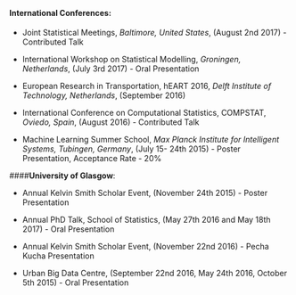 <br />

#### <span style="color:dark blue">**International Conferences**</span>: 

- Joint Statistical Meetings, *Baltimore, United States*, (August 2nd 2017) - Contributed Talk


- International Workshop on Statistical Modelling, *Groningen, Netherlands*, (July 3rd 2017) - Oral Presentation


- European Research in Transportation, hEART 2016, *Delft Institute of Technology,  Netherlands*, (September 2016)


- International Conference on Computational Statistics, COMPSTAT, *Oviedo, Spain*, (August 2016) - Contributed Talk


- Machine Learning Summer School, *Max Planck Institute for Intelligent Systems, Tubingen, Germany*, (July 15- 24th 2015) - Poster Presentation, Acceptance Rate - 20%


####<span style="color:dark blue">**University of Glasgow**</span>:

- Annual Kelvin Smith Scholar Event, (November 24th 2015) - Poster Presentation


- Annual PhD Talk, School of Statistics, (May 27th 2016 and May 18th 2017) - Oral Presentation


- Annual Kelvin Smith Scholar Event, (November 22nd 2016) - Pecha Kucha Presentation


- Urban Big Data Centre, (September 22nd 2016, May 24th 2016, October 5th 2015) - Oral Presentation
